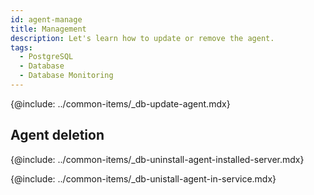 ```yaml
---
id: agent-manage
title: Management
description: Let's learn how to update or remove the agent.
tags:
  - PostgreSQL
  - Database
  - Database Monitoring
---
```



<!-- 에이전트 업데이트 -->

{@include: ../common-items/_db-update-agent.mdx}

## Agent deletion

<!-- 에이전트 설치 서버에서 삭제하기 -->

{@include: ../common-items/_db-uninstall-agent-installed-server.mdx}

<!-- 서비스 화면에서 삭제하기 -->

{@include: ../common-items/_db-unistall-agent-in-service.mdx}
